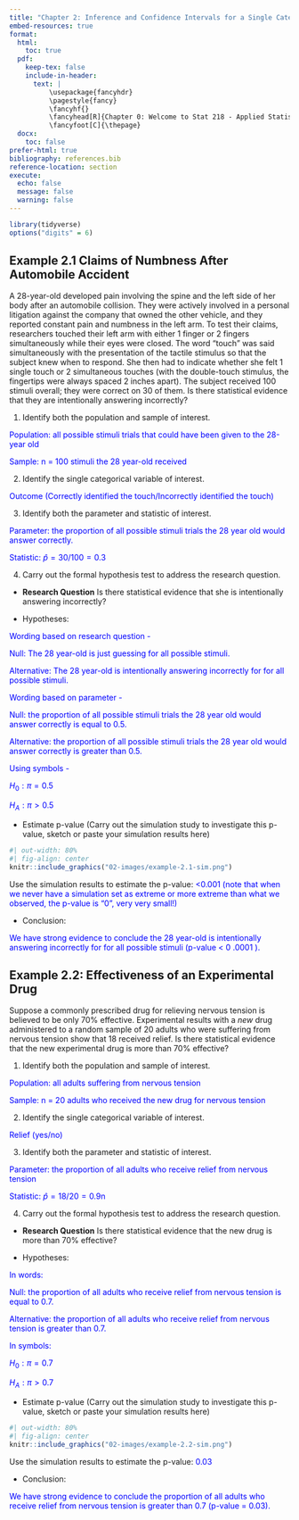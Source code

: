 ```yaml
---
title: "Chapter 2: Inference and Confidence Intervals for a Single Categorical Variable"
embed-resources: true
format:
  html:
    toc: true
  pdf:
    keep-tex: false    
    include-in-header:
      text: |
          \usepackage{fancyhdr}
          \pagestyle{fancy}
          \fancyhf{}
          \fancyhead[R]{Chapter 0: Welcome to Stat 218 - Applied Statistics for Life Science}
          \fancyfoot[C]{\thepage}
  docx:
    toc: false
prefer-html: true
bibliography: references.bib
reference-location: section
execute:
  echo: false
  message: false
  warning: false
---
```


```r
library(tidyverse)
options("digits" = 6)
```

## Example 2.1 Claims of Numbness After Automobile Accident

A 28-year-old developed pain involving the spine and the left side of her body after an automobile collision. They were actively involved in a personal litigation against the company that owned the other vehicle, and they reported constant pain and numbness in the left arm. To test their claims, researchers touched their left arm with either 1 finger or 2 fingers simultaneously while their eyes were closed. The word "touch" was said simultaneously with the presentation of the tactile stimulus so that the subject knew when to respond. She then had to indicate whether she felt 1 single touch or 2 simultaneous touches (with the double-touch stimulus, the fingertips were always spaced 2 inches apart). The subject received 100 stimuli overall; they were correct on 30 of them. Is there statistical evidence that they are intentionally answering incorrectly?

1.  Identify both the population and sample of interest.

<span style="color:blue;">Population: all possible stimuli trials that could have been given to the 28-year old</span>

<span style="color:blue;">Sample: n = 100 stimuli the 28 year-old received</span>

2.  Identify the single categorical variable of interest.

<span style="color:blue;">Outcome (Correctly identified the touch/Incorrectly identified the touch)</span>

3.  Identify both the parameter and statistic of interest.

<span style="color:blue;">Parameter: the proportion of all possible stimuli trials the 28 year old would answer correctly. </span>

<span style="color:blue;">Statistic: $\hat p = 30/100 = 0.3$ </span>

4.  Carry out the formal hypothesis test to address the research question.

+ **Research Question** Is there statistical evidence that she is intentionally answering incorrectly? 

\vspace{0.15in}

+ Hypotheses:

\vspace{0.15in}

<span style="color:blue;">Wording based on research question -</span>

<span style="color:blue;">Null: The 28 year-old is just guessing for all possible stimuli.</span>

<span style="color:blue;">Alternative: The 28 year-old is intentionally answering incorrectly for for all possible stimuli.</span>

\vspace{0.15in}

<span style="color:blue;">Wording based on parameter -</span>


<span style="color:blue;">Null: the proportion of all possible stimuli trials the 28 year old would answer correctly is equal to 0.5.</span>

<span style="color:blue;">Alternative: the proportion of all possible stimuli trials the 28 year old would answer correctly is greater than 0.5.</span>

\vspace{0.15in}

<span style="color:blue;">Using symbols -</span>

<span style="color:blue;">$H_0: \pi = 0.5$</span>

<span style="color:blue;">$H_A: \pi > 0.5$</span>

+ Estimate p-value (Carry out the simulation study to investigate this p-value, sketch or paste your simulation results here)

```r
#| out-width: 80%
#| fig-align: center
knitr::include_graphics("02-images/example-2.1-sim.png")
```

\hfill Use the simulation results to estimate the p-value: <span style="color:blue;"><0.001 (note that when we never have a simulation set as extreme or more extreme than what we observed, the p-value is "0", very very small!)</span>
  
+ Conclusion:

<span style="color:blue;">We have strong evidence to conclude the 28 year-old is intentionally answering incorrectly for for all possible stimuli (p-value < 0 .0001 ).</span>

\vspace{0.8in}

## Example 2.2: Effectiveness of an Experimental Drug

Suppose a commonly prescribed drug for relieving nervous tension is believed to be only 70% effective. Experimental results with a *new* drug administered to a random sample of 20 adults who were suffering from nervous tension show that 18 received relief. Is there statistical evidence that the new experimental drug is more than 70% effective?

1.  Identify both the population and sample of interest.

<span style="color:blue;">Population: all adults suffering from nervous tension</span>

<span style="color:blue;">Sample: n = 20 adults who received the new drug for nervous tension</span>

2.  Identify the single categorical variable of interest.

<span style="color:blue;">Relief (yes/no)</span>

3.  Identify both the parameter and statistic of interest.

<span style="color:blue;">Parameter: the proportion of all adults who receive relief from nervous tension</span>

<span style="color:blue;">Statistic: $\hat p = 18/20 = 0.9$n</span>


4.  Carry out the formal hypothesis test to address the research question.

+ **Research Question** Is there statistical evidence that the new drug is more than 70% effective?

\vspace{0.15in}

+ Hypotheses:

<span style="color:blue;">In words:</span>

<span style="color:blue;">Null: the proportion of all adults who receive relief from nervous tension is equal to 0.7.</span>

<span style="color:blue;">Alternative: the proportion of all adults who receive relief from nervous tension is greater than 0.7.</span>

<span style="color:blue;">In symbols:</span>

<span style="color:blue;">$H_0: \pi = 0.7$</span>

<span style="color:blue;">$H_A: \pi > 0.7$</span>

+ Estimate p-value (Carry out the simulation study to investigate this p-value, sketch or paste your simulation results here)

```r
#| out-width: 80%
#| fig-align: center
knitr::include_graphics("02-images/example-2.2-sim.png")
```

\hfill Use the simulation results to estimate the p-value: <span style="color:blue;">0.03</span>

  
+ Conclusion:

<span style="color:blue;">We have strong evidence to conclude the proportion of all adults who receive relief from nervous tension is greater than 0.7 (p-value = 0.03).</span>


